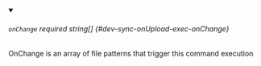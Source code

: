 
<details className="config-field" data-expandable="false" open>
<summary>

###### `onChange` <span class="config-field-required" data-required="false">required</span> <span class="config-field-type">string[]</span> <span class="config-field-default"></span> <span class="config-field-enum"></span> {#dev-sync-onUpload-exec-onChange}

OnChange is an array of file patterns that trigger this command execution

</summary>



</details>
